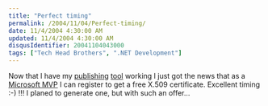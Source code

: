 ```yaml
---
title: "Perfect timing"
permalink: /2004/11/04/Perfect-timing/
date: 11/4/2004 4:30:00 AM
updated: 11/4/2004 4:30:00 AM
disqusIdentifier: 20041104043000
tags: ["Tech Head Brothers", ".NET Development"]
---
```

Now that I have my [publishing](http://weblogs.asp.net/lkempe/archive/2004/11/03/251422.aspx) [tool](http://weblogs.asp.net/lkempe/archive/2004/08/23/219122.aspx) working I just got the news that as a [Microsoft MVP](http://www.microsoft.com/communities/mvp/mvpdetails.mspx?Params=%7eCMTYDataSvcParams%5e%7earg+Name%3d%22guid%22+Value%3d%22d2f50802-1a35-423c-a263-353cb10c676c%22%2f%5e%7esParams%5e%7e%2fsParams%5e%7e%2fCMTYDataSvcParams%5e) I can register to get a free X.509 certificate. Excellent timing :-) !!!
I planed to generate one, but with such an offer...
